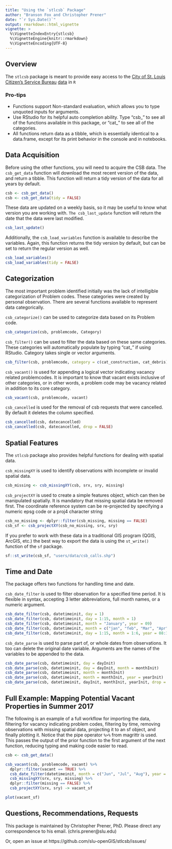 ```yaml
---
title: "Using the `stlcsb` Package"
author: "Branson Fox and Christopher Prener"
date: "`r Sys.Date()`"
output: rmarkdown::html_vignette
vignette: >
  %\VignetteIndexEntry{stlcsb}
  %\VignetteEngine{knitr::rmarkdown}
  %\VignetteEncoding{UTF-8}
---
```


## Overview

The `stlcsb` package is meant to provide easy access to the [City of St. Louis]() [Citizen's Service Bureau]() [data]() in `R`

### Pro-tips

* Functions support Non-standard evaluation, which allows you to type unquoted inputs for arguments.
* Use RStudio for its helpful auto completion ability. Type "csb_" to see all of the functions available in this package, or "cat_" to see all of the categories.
* All functions return data as a tibble, which is essentially identical to a data.frame, except for its print behavior in the console and in notebooks.

## Data Acquisition

Before using the other functions, you will need to acquire the CSB data.
The `csb_get_data` function will download the most recent version of the data, and return a tibble. This function will return a tidy version of the data for all years by default.

```r
csb <- csb_get_data()
csb <- csb_get_data(tidy = FALSE)
```
These data are updated on a weekly basis, so it may be useful to know what version you are working with. `The csb_last_update` function will return the date that the data were last modified.

```r
csb_last_update()
```

Additionally, the `csb_load_variables` function is available to describe the variables. Again, this function returns the tidy version by default, but can be set to return the regular version as well.

```r
csb_load_variables()
csb_load_variables(tidy = FALSE)
```

## Categorization

The most important problem identified initially was the lack of intelligible categorization of Problem codes. These categories were created by personal observation. There are several functions available to represent data categorically.

`csb_categorize()` can be used to categorize data based on its Problem code.
```r
csb_categorize(csb, problemcode, Category)
```

`csb_filter()` can be used to filter the data based on these same categories. These categories will automatically populate by typing "cat_" if using RStudio. Category takes single or vector arguments.

```r
csb_filter(csb, problemcode, category = c(cat_construction, cat_debris))
```

`csb_vacant()` is used for appending a logical vector indicating vacancy related problemcodes. It is important to know that vacant exists inclusive of other categories, or in other words, a problem code may be vacancy related in addition to its core category.
```r
csb_vacant(csb, problemcode, vacant)
```

`csb_cancelled` is used for the removal of csb requests that were cancelled. By default it deletes the column specified.
```r
csb_cancelled(csb, datecancelled)
csb_cancelled(csb, datecancelled, drop = FALSE)
```

## Spatial Features

The `stlcsb` package also provides helpful functions for dealing with spatial data.

`csb_missingXY` is used to identify observations with incomplete or invalid spatial data.
```r
csb_missing <- csb_missingXY(csb, srx, sry, missing)
```

`csb_projectXY` is used to create a simple features object, which can then be manipulated spatially. It is mandatory that missing spatial data be removed first. The coordinate reference system can be re-projected by specifying a numeric epsg code or a proj4 character string 
```r
csb_no_missing <- dplyr::filter(csb_missing, missing == FALSE)
csb_sf <- csb_projectXY(csb_no_missing, srx, sry)
```

If you prefer to work with these data in a traditional GIS program (QGIS, ArcGIS, etc.) the best way to export the data is using the `st_write()` function of the `sf` package.
```r
sf::st_write(csb_sf, "users/data/csb_calls.shp")
```

## Time and Date
The package offers two functions for handling time and date.

`csb_date_filter` is used to filter observation for a specified time period. It is flexible in syntax, accepting 3 letter abbreviations, full month names, or a numeric argument.
```r
csb_date_filter(csb, datetimeinit, day = 1)
csb_date_filter(csb, datetimeinit, day = 1:15, month = 1)
csb_date_filter(csb, datetimeinit, month = "January", year = 09)
csb_date_filter(csb, datetimeinit, month = c("jan", "feb", "Mar", "Apr"), year = 2009)
csb_date_filter(csb, datetimeinit, day = 1:15, month = 1:6, year = 08:13)
```

`csb_date_parse` is used to parse part of, or whole dates from observations. It too can delete the original date variable. Arguments are the names of the variables to be appended to the data.
```r
csb_date_parse(csb, datetimeinit, day = dayInit)
csb_date_parse(csb, datetimeinit, day = dayInit, month = monthInit)
csb_date_parse(csb, datetimeinit, month = monthInit)
csb_date_parse(csb, datetimeinit, month = monthInit, year = yearInit)
csb_date_parse(csb, datetimeinit, dayInit, monthInit, yearInit, drop = TRUE)
```

## Full Example: Mapping Potential Vacant Properties in Summer 2017

The following is an example of a full workflow for importing the data, filtering for vacancy indicating problem codes, filtering by time, removing observations with missing spatial data, projecting it to an sf object, and finally plotting it. Notice that the pipe operator `%>%` from magrittr is used. This passes the output of the prior function to the first argument of the next function, reducing typing and making code easier to read.
```r
csb <- csb_get_data()

csb_vacant(csb, problemcode, vacant) %>%
  dplyr::filter(vacant == TRUE) %>%
  csb_date_filter(datetimeinit, month = c("Jun", "Jul", "Aug"), year = 2017) %>%
  csb_missingXY(srx, sry, missing) %>%
  dplyr::filter(missing == FALSE) %>%
  csb_projectXY(srx, sry) -> vacant_sf

plot(vacant_sf)
```
## Questions, Recommendations, Requests

This package is maintained by Christopher Prener, PhD. Please direct any correspondence to his email. (chris.prener@slu.edu) 

Or, open an issue at https://github.com/slu-openGIS/stlcsb/issues/
